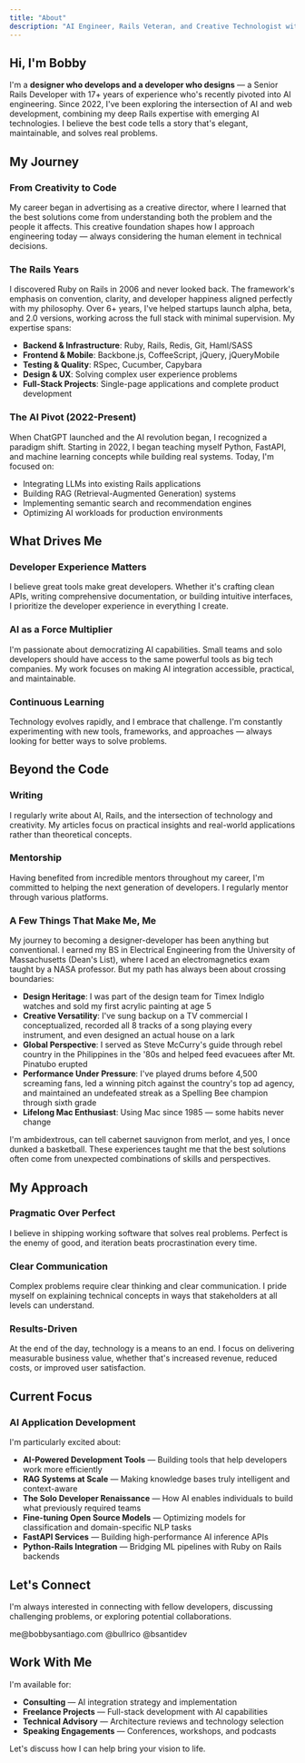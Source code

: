 ```yaml
---
title: "About"
description: "AI Engineer, Rails Veteran, and Creative Technologist with 17+ years of experience"
---
```


## Hi, I'm Bobby

I'm a **designer who develops and a developer who designs** — a Senior Rails Developer with 17+ years of experience who's recently pivoted into AI engineering. Since 2022, I've been exploring the intersection of AI and web development, combining my deep Rails expertise with emerging AI technologies. I believe the best code tells a story that's elegant, maintainable, and solves real problems.

## My Journey

### From Creativity to Code
My career began in advertising as a creative director, where I learned that the best solutions come from understanding both the problem and the people it affects. This creative foundation shapes how I approach engineering today — always considering the human element in technical decisions.

### The Rails Years
I discovered Ruby on Rails in 2006 and never looked back. The framework's emphasis on convention, clarity, and developer happiness aligned perfectly with my philosophy. Over 6+ years, I've helped startups launch alpha, beta, and 2.0 versions, working across the full stack with minimal supervision. My expertise spans:

- **Backend & Infrastructure**: Ruby, Rails, Redis, Git, Haml/SASS
- **Frontend & Mobile**: Backbone.js, CoffeeScript, jQuery, jQueryMobile
- **Testing & Quality**: RSpec, Cucumber, Capybara
- **Design & UX**: Solving complex user experience problems
- **Full-Stack Projects**: Single-page applications and complete product development

### The AI Pivot (2022-Present)
When ChatGPT launched and the AI revolution began, I recognized a paradigm shift. Starting in 2022, I began teaching myself Python, FastAPI, and machine learning concepts while building real systems. Today, I'm focused on:

- Integrating LLMs into existing Rails applications
- Building RAG (Retrieval-Augmented Generation) systems
- Implementing semantic search and recommendation engines
- Optimizing AI workloads for production environments

## What Drives Me

### Developer Experience Matters
I believe great tools make great developers. Whether it's crafting clean APIs, writing comprehensive documentation, or building intuitive interfaces, I prioritize the developer experience in everything I create.

### AI as a Force Multiplier
I'm passionate about democratizing AI capabilities. Small teams and solo developers should have access to the same powerful tools as big tech companies. My work focuses on making AI integration accessible, practical, and maintainable.

### Continuous Learning
Technology evolves rapidly, and I embrace that challenge. I'm constantly experimenting with new tools, frameworks, and approaches — always looking for better ways to solve problems.

## Beyond the Code

### Writing
I regularly write about AI, Rails, and the intersection of technology and creativity. My articles focus on practical insights and real-world applications rather than theoretical concepts.

### Mentorship
Having benefited from incredible mentors throughout my career, I'm committed to helping the next generation of developers. I regularly mentor through various platforms.

### A Few Things That Make Me, Me
My journey to becoming a designer-developer has been anything but conventional. I earned my BS in Electrical Engineering from the University of Massachusetts (Dean's List), where I aced an electromagnetics exam taught by a NASA professor. But my path has always been about crossing boundaries:

- **Design Heritage**: I was part of the design team for Timex Indiglo watches and sold my first acrylic painting at age 5
- **Creative Versatility**: I've sung backup on a TV commercial I conceptualized, recorded all 8 tracks of a song playing every instrument, and even designed an actual house on a lark
- **Global Perspective**: I served as Steve McCurry's guide through rebel country in the Philippines in the '80s and helped feed evacuees after Mt. Pinatubo erupted
- **Performance Under Pressure**: I've played drums before 4,500 screaming fans, led a winning pitch against the country's top ad agency, and maintained an undefeated streak as a Spelling Bee champion through sixth grade
- **Lifelong Mac Enthusiast**: Using Mac since 1985 — some habits never change

I'm ambidextrous, can tell cabernet sauvignon from merlot, and yes, I once dunked a basketball. These experiences taught me that the best solutions often come from unexpected combinations of skills and perspectives.

## My Approach

### Pragmatic Over Perfect
I believe in shipping working software that solves real problems. Perfect is the enemy of good, and iteration beats procrastination every time.

### Clear Communication
Complex problems require clear thinking and clear communication. I pride myself on explaining technical concepts in ways that stakeholders at all levels can understand.

### Results-Driven
At the end of the day, technology is a means to an end. I focus on delivering measurable business value, whether that's increased revenue, reduced costs, or improved user satisfaction.

## Current Focus

### AI Application Development
I'm particularly excited about:

- **AI-Powered Development Tools** — Building tools that help developers work more efficiently
- **RAG Systems at Scale** — Making knowledge bases truly intelligent and context-aware
- **The Solo Developer Renaissance** — How AI enables individuals to build what previously required teams
- **Fine-tuning Open Source Models** — Optimizing models for classification and domain-specific NLP tasks
- **FastAPI Services** — Building high-performance AI inference APIs
- **Python-Rails Integration** — Bridging ML pipelines with Ruby on Rails backends

## Let's Connect

I'm always interested in connecting with fellow developers, discussing challenging problems, or exploring potential collaborations.

<Columns cols={3}>
  <Card title="Email" icon="envelope" href="mailto:me@bobbysantiago.com">
    me@bobbysantiago.com
  </Card>
  <Card title="GitHub" icon="github" href="https://github.com/bullrico">
    @bullrico
  </Card>
  <Card title="Twitter/X" icon="twitter" href="https://twitter.com/bsantidev">
    @bsantidev
  </Card>
</Columns>

## Work With Me

I'm available for:
- **Consulting** — AI integration strategy and implementation
- **Freelance Projects** — Full-stack development with AI capabilities
- **Technical Advisory** — Architecture reviews and technology selection
- **Speaking Engagements** — Conferences, workshops, and podcasts

<Card title="Start a Conversation" icon="handshake" href="/contact">
  Let's discuss how I can help bring your vision to life.
</Card>